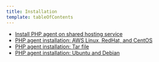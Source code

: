 ```yaml
---
title: Installation
template: tableOfContents
---
```


* [Install PHP agent on shared hosting service](/docs/agents/php-agent/installation/install-php-agent-shared-hosting-service)
* [PHP agent installation: AWS Linux, RedHat, and CentOS](/docs/agents/php-agent/installation/php-agent-installation-aws-linux-redhat-centos)
* [PHP agent installation: Tar file](/docs/agents/php-agent/installation/php-agent-installation-tar-file)
* [PHP agent installation: Ubuntu and Debian](/docs/agents/php-agent/installation/php-agent-installation-ubuntu-debian)
